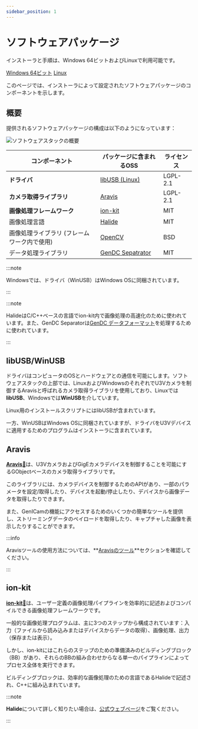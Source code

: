 ```yaml
---
sidebar_position: 1
---
```


# ソフトウェアパッケージ


<div class="jsx-section">
<p>
インストーラと手順は、Windows 64ビットおよびLinuxで利用可能です。
</p>
<div class="board">


<a class="card on-board" href="windows">Windows 64ビット</a>
<a class="card on-board" href="linux">Linux</a>
</div></div>

このページでは、インストーラによって設定されたソフトウェアパッケージのコンポーネントを示します。

## 概要

提供されるソフトウェアパッケージの構成は以下のようになっています：

![ソフトウェアスタックの概要](./img/generic-sw-stack.png)

| コンポーネント | パッケージに含まれるOSS | ライセンス |
| --------   | ------- | ------- |
| **ドライバ** | [libUSB (Linux)](#libusbwinusb) | LGPL-2.1 |
| **カメラ取得ライブラリ** | [Aravis](#aravis) | LGPL-2.1 |
| **画像処理フレームワーク** | [ion-kit](#ion-kit) | MIT |
| 画像処理言語 | [Halide](https://halide-lang.org/) | MIT |
| 画像処理ライブラリ (フレームワーク内で使用) | [OpenCV](https://opencv.org/) | BSD |
| データ処理ライブラリ| [GenDC Sepatrator](https://github.com/Sensing-Dev/GenDC) | MIT |

:::note

Windowsでは、ドライバ（WinUSB）はWindows OSに同梱されています。

:::

:::note

HalideはC/C++ベースの言語でion-kit内で画像処理の高速化のために使われています。また、GenDC Separatorは[GenDC データフォーマット](../lessons/camera.md)を処理するために使われています。

:::

## libUSB/WinUSB

ドライバはコンピュータのOSとハードウェアとの通信を可能にします。ソフトウェアスタックの上部では、LinuxおよびWindowsのそれぞれでU3Vカメラを制御するAravisと呼ばれるカメラ取得ライブラリを使用しており、Linuxでは**libUSB**、Windowsでは**WinUSB**を介しています。

Linux用のインストールスクリプトにはlibUSBが含まれています。

一方、WinUSBはWindows OSに同梱されていますが、ドライバをU3Vデバイスに適用するためのプログラムはインストーラに含まれています。

## Aravis

[**Aravis**&#128279;](https://aravisproject.github.io/aravis/)は、U3VカメラおよびGigEカメラデバイスを制御することを可能にするGObjectベースのカメラ取得ライブラリです。

このライブラリには、カメラデバイスを制御するためのAPIがあり、一部のパラメータを設定/取得したり、デバイスを起動/停止したり、デバイスから画像データを取得したりできます。

また、GenICamの機能にアクセスするためのいくつかの簡単なツールを提供し、ストリーミングデータのペイロードを取得したり、キャプチャした画像を表示したりすることができます。

:::info

Aravisツールの使用方法については、**[Aravisのツール](../external/aravis/arv-tools.md)**セクションを確認してください。

:::

## ion-kit

[**ion-kit**&#128279;](https://github.com/fixstars/ion-kit)は、ユーザー定義の画像処理パイプラインを効率的に記述およびコンパイルできる画像処理フレームワークです。

一般的な画像処理プログラムは、主に3つのステップから構成されています：入力（ファイルから読み込みまたはデバイスからデータの取得）、画像処理、出力（保存または表示）。

しかし、ion-kitにはこれらのステップのための準備済みのビルディングブロック（BB）があり、それらのBBの組み合わせからなる単一のパイプラインによってプロセス全体を実行できます。

ビルディングブロックは、効率的な画像処理のための言語であるHalideで記述され、C++に組み込まれています。

:::note

**Halide**について詳しく知りたい場合は、[公式ウェブページ](https://halide-lang.org/)をご覧ください。

:::
